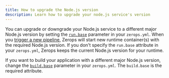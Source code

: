 ```yaml
---
title: How to upgrade the Node.js version
description: Learn how to upgrade your node.js service's version
---
```


You can upgrade or downgrade your Node.js service to a different major Node.js version by setting the <a href="/gleam/how-to/build-pipeline#base-1">`run.base`</a> parameter in your `zerops.yml`. When you [trigger a new pipeline](/gleam/how-to/trigger-pipeline), Zerops will start new runtime container(s) with the required Node.js version. If you don't specify the `run.base` attribute in your `zerops.yml`, Zerops keeps the current Node.js version for your runtime.

If you want to build your application with a different major Node.js version, change the <a href="/gleam/how-to/build-pipeline#base">`build.base`</a> parameter in your `zerops.yml`. The `build.base` is the required attribute.
